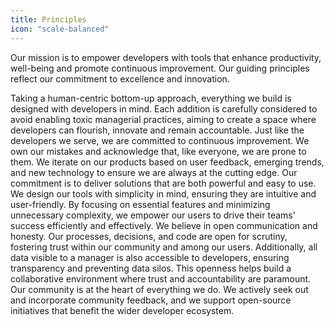 ```yaml
---
title: Principles
icon: "scale-balanced"
---
```


Our mission is to empower developers with tools that enhance productivity, well-being and promote continuous improvement. Our guiding principles reflect our commitment to excellence and innovation.

<CardGroup cols={1}>
  <Card title="Developer-first" icon="brackets-curly">
    Taking a human-centric bottom-up approach, everything we build is designed
    with developers in mind. Each addition is carefully considered to avoid
    enabling toxic managerial practices, aiming to create a space where
    developers can flourish, innovate and remain accountable.
  </Card>
  <Card title="Continuous Improvement" icon="seedling">
    Just like the developers we serve, we are committed to continuous
    improvement. We own our mistakes and acknowledge that, like everyone, we are
    prone to them. We iterate on our products based on user feedback, emerging
    trends, and new technology to ensure we are always at the cutting edge.
  </Card>
  <Card title="Simple and effective" icon="crosshairs">
    Our commitment is to deliver solutions that are both powerful and easy to
    use. We design our tools with simplicity in mind, ensuring they are
    intuitive and user-friendly. By focusing on essential features and
    minimizing unnecessary complexity, we empower our users to drive their
    teams' success efficiently and effectively.
  </Card>
  <Card title="Transparency and Trust" icon="shield">
    We believe in open communication and honesty. Our processes, decisions, and
    code are open for scrutiny, fostering trust within our community and among
    our users. Additionally, all data visible to a manager is also accessible to
    developers, ensuring transparency and preventing data silos. This openness
    helps build a collaborative environment where trust and accountability are
    paramount.
  </Card>
  <Card title="Community-Driven" icon="users">
    Our community is at the heart of everything we do. We actively seek out and
    incorporate community feedback, and we support open-source initiatives that
    benefit the wider developer ecosystem.
  </Card>
</CardGroup>
